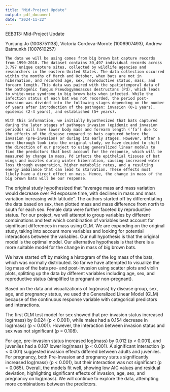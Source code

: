 ```yaml
---
title: "Mid-Project Update"
output: pdf_document
date: "2024-11-22"
---
```


EEB313: Mid-Project Update 

Yunjung Jo (1008751138), Victoria Cordova-Morote (1006907493), Andrew Batmunkh (1007610257)

	The data we will be using comes from big brown bat capture records from 1990-2010. The dataset contains 30,497 individual records across 3,797 unique capture sites, collected by wildlife agencies and researchers in the eastern United States. The data collection occurred within the months of March and October, when bats are not in hibernation, and recorded age, sex, reproductive status, mass, and forearm length. This data was paired with the spatiotemporal data of the pathogenic fungus Pseudogymnoascus destructans (Pd), which leads to white-nose syndrome in big brown bats when infected. While the infection status of each bat was not recorded, the period post-invasion was divided into the following stages depending on the number of years after introduction of the pathogen: invasion (0-1 years), epidemic (2-4 years), and established (5+ years).

	With this information, we initially hypothesized that bats captured during the later stages of pathogen invasion (epidemic and invasion periods) will have lower body mass and forearm length (‘fa’) due to the effects of the disease compared to bats captured before the invasion (pre-invasion) or during its early stages. However, after a more thorough look into the original study, we have decided to shift the direction of our project to using generalized linear models to find the predictors that best account for the response, which will be measured by change in mass. Pd infects the epithelial tissues of bat wings and muzzles during winter hibernation, causing increased water loss through evaporation, higher metabolic rates, and a resulting energy imbalance that can lead to starvation. These effects most likely have a direct effect on mass. Hence, the change in mass of the big brown bats will be our response.

  The original study hypothesized that “average mass and mass variation would decrease over Pd exposure time, with declines in mass and mass variation increasing with latitude”. The authors started off by differentiating the data based on sex, then plotted mass and mass difference from north to south for each sex. Female data were further faceted by reproductive status. For our project, we will attempt to group variables by different combinations and test which combination of variables best account for significant differences in mass using GLM. We are expanding on the original study, taking into account more variables and looking for potential interactions between the variables. Our null hypothesis is that the original model is the optimal model. Our alternative hypothesis is that there is a more suitable model for the change in mass of big brown bats.

  We have started off by making a histogram of the log mass of the bats, which was normally distributed. So far we have attempted to visualize the log mass of the bats pre- and post-invasion using scatter plots and violin plots, splitting up the data by different variables including age, sex, and reproductive status (simplified to pregnant or non-pregnant).

  Based on the data and visualizations of log(mass) by disease group, sex, age, and pregnancy status, we used the Generalized Linear Model (GLM) because of the continuous response variable with categorical predictors and interactions.

  The first GLM test model for sex showed that pre-invasion status increased log(mass) by 0.024 (p < 0.001), while males had a 0.154 decrease in log(mass) (p < 0.001). However, the interaction between invasion status and sex was not significant (p = 0.108).

  For age, pre-invasion status increased log(mass) by 0.012 (p < 0.001), and juveniles had a 0.187 lower log(mass) (p < 0.001). A significant interaction (p < 0.001) suggested invasion effects differed between adults and juveniles. For pregnancy, both Pre-Invasion and pregnancy status significantly increased log(mass) (p < 0.001), but their interaction was not significant (p = 0.065). Overall, the models fit well, showing low AIC values and residual deviation, highlighting significant effects of invasion, age, sex, and pregnancy on log(mass). We will continue to explore the data, attempting more combinations between the predictors.
